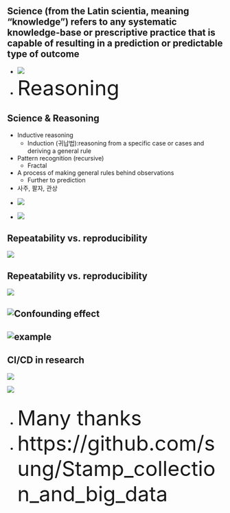 ## Science (from the Latin scientia, meaning "knowledge") refers to any systematic knowledge-base or prescriptive practice that is capable of resulting in a prediction or predictable type of outcome
* ![](Images/cause_and_effect.jpg)
* <font size=200%>Reasoning</font>

## Science & Reasoning
- Inductive reasoning
    - Induction (귀납법):reasoning from a specific case or cases and deriving a general rule 
- Pattern recognition (recursive)
    - Fractal
- A process of making general rules behind observations
    - Further to prediction
- 사주, 팔자, 관상

<div class="container">
<div class="col">
- ![](Images/reasoning1.jpg)
</div>
<div class="col">
- ![](Images/reasoning2.jpg)
</div>
</div>

## Repeatability vs. reproducibility
![](https://i.ytimg.com/vi/tRDW5_XYu-0/maxresdefault.jpg)

## Repeatability vs. reproducibility
![](https://cdn.technologynetworks.com/tn/images/thumbs/jpeg/640_360/repeatability-vs-reproducibility-317157.jpg)

## ![Confounding effect](https://www.biorxiv.org/content/biorxiv/early/2015/12/27/025528/F1.large.jpg?width=800&height=600&carousel=1)

## ![example](https://www.biorxiv.org/content/biorxiv/early/2015/12/27/025528/F3.large.jpg?width=800&height=600&carousel=1)

## {data-background=Images/fair.jpg}

## {data-background=https://i.ytimg.com/vi/jFekfemq7qU/maxresdefault.jpg}

## CI/CD in research
<div class="container">
<div class="col">
![](https://iiif.elifesciences.org/journal-cms/labs-post-content%2F2017-10%2Fimage2.png/full/617,/0/default.jpg )
</div>
<div class="col">
![](https://nbis-reproducible-research.readthedocs.io/en/latest/images/tutorials_overview.svg)
</div>
</div>

## {data-background=Images/recommended_reads.jpg}

## {data-background=https://sung.github.io/images/TRUTH.gif}
- <font size=300%>Many thanks</font>
- <font size=300%>https://github.com/sung/Stamp_collection_and_big_data</font>
